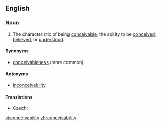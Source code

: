 ==English==

{{PIE root|en|keh₂p}}
===Noun===
{{en-noun|conceivabilities}}

# The characteristic of being [[conceivable]]; the ability to be [[conceive]]d, [[believe]]d, or [[understand|understood]].

====Synonyms====
* [[conceivableness]] (more common)

====Antonyms====
* [[inconceivability]]

====Translations====
{{trans-top|the characteristic of being conceivable; the ability to be conceived, believed, or understood}}
* Czech: {{t|cs|myslitelnost|f}}
{{trans-mid}}
{{trans-bottom}}

[[vi:conceivability]]
[[zh:conceivability]]